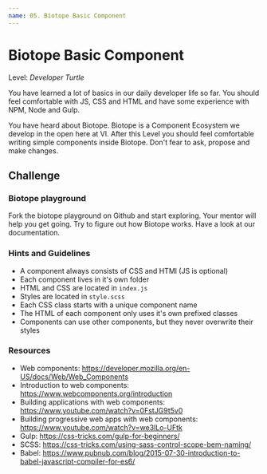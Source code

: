 ```yaml
---
name: 05. Biotope Basic Component
---
```

# Biotope Basic Component 
Level: *Developer Turtle*

You have learned a lot of basics in our daily developer life so far. You should feel comfortable with JS, CSS and HTML and have some experience with NPM, Node and Gulp.

You have heard about Biotope. Biotope is a Component Ecosystem we develop in the open here at VI. After this Level you should feel comfortable writing simple components inside Biotope. Don't fear to ask, propose and make changes.

## Challenge
### Biotope playground
Fork the biotope playground on Github and start exploring. Your mentor will help you get going. Try to figure out how Biotope works. Have a look at our documentation.

### Hints and Guidelines

- A component always consists of CSS and HTMl (JS is optional)
- Each component lives in it's own folder
- HTML and CSS are located in `index.js`
- Styles are located in `style.scss`
- Each CSS class starts with a unique component name
- The HTML of each component only uses it's own prefixed classes
- Components can use other components, but they never overwrite their styles

### Resources

- Web components: https://developer.mozilla.org/en-US/docs/Web/Web_Components  
- Introduction to web components: https://www.webcomponents.org/introduction
- Building applications with web components: https://www.youtube.com/watch?v=0FstJG9t5v0 
- Building progressive web apps with web components: https://www.youtube.com/watch?v=we3lLo-UFtk
- Gulp: https://css-tricks.com/gulp-for-beginners/
- SCSS: https://css-tricks.com/using-sass-control-scope-bem-naming/
- Babel: https://www.pubnub.com/blog/2015-07-30-introduction-to-babel-javascript-compiler-for-es6/
